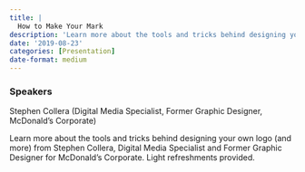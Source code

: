 ```yaml
---
title: |
  How to Make Your Mark
description: 'Learn more about the tools and tricks behind designing your own logo (and more) from Stephen Collera, Digital Media Specialist and Former Graphic Designer for McDonald’s Corporate.'
date: '2019-08-23'
categories: [Presentation]
date-format: medium 
---
```



### Speakers  
Stephen Collera (Digital Media Specialist, Former Graphic Designer, McDonald’s Corporate)

Learn more about the tools and tricks behind designing your own logo (and more) from Stephen Collera, Digital Media Specialist and Former Graphic Designer for McDonald’s Corporate. Light refreshments provided.


